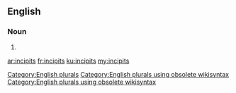 ==English==

===Noun===
{{head|en}}

# {{plural of|incipit}}

[[Category:English plurals]][[Category:English plurals using obsolete wikisyntax]][[Category:English plurals using obsolete wikisyntax]]

[[ar:incipits]]
[[fr:incipits]]
[[ku:incipits]]
[[my:incipits]]